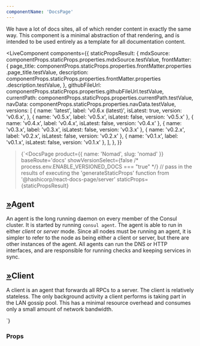 ```yaml
---
componentName: 'DocsPage'
---
```


We have a lot of docs sites, all of which render content in exactly the same way. This component is a minimal abstraction of that rendering, and is intended to be used entirely as a template for all documentation content.

<LiveComponent
  components={{
    staticPropsResult: {
      mdxSource: componentProps.staticProps.properties.mdxSource.testValue,
      frontMatter: {
        page_title:
          componentProps.staticProps.properties.frontMatter.properties
            .page_title.testValue,
        description:
          componentProps.staticProps.properties.frontMatter.properties
            .description.testValue,
      },
      githubFileUrl:
        componentProps.staticProps.properties.githubFileUrl.testValue,
      currentPath: componentProps.staticProps.properties.currentPath.testValue,
      navData: componentProps.staticProps.properties.navData.testValue,
      versions: [
        {
          name: 'latest',
          label: 'v0.6.x (latest)',
          isLatest: true,
          version: 'v0.6.x',
        },
        { name: 'v0.5.x', label: 'v0.5.x', isLatest: false, version: 'v0.5.x' },
        { name: 'v0.4.x', label: 'v0.4.x', isLatest: false, version: 'v0.4.x' },
        { name: 'v0.3.x', label: 'v0.3.x', isLatest: false, version: 'v0.3.x' },
        { name: 'v0.2.x', label: 'v0.2.x', isLatest: false, version: 'v0.2.x' },
        { name: 'v0.1.x', label: 'v0.1.x', isLatest: false, version: 'v0.1.x' },
      ],
    },
  }}
>{`<DocsPage
  product={{ name: 'Nomad', slug: 'nomad' }}
  baseRoute='docs'
  showVersionSelect={false /* process.env.ENABLE_VERSIONED_DOCS === "true" */}
  // pass in the results of executing the 'generateStaticProps' function from '@hashicorp/react-docs-page/server'
  staticProps={staticPropsResult}
>
 <h2 class="g-type-display-3"><a class="__permalink-h" href="#agent" aria-label="agent permalink">»</a><a class="__target-h" id="agent" aria-hidden=""></a>Agent</h2><p>An agent is the long running daemon on every member of the Consul cluster. It is started by running <code>consul agent</code>. The agent is able to run in either <em>client</em> or <em>server</em> mode. Since all nodes must be running an agent, it is simpler to refer to the node as being either a client or server, but there are other instances of the agent. All agents can run the DNS or HTTP interfaces, and are responsible for running checks and keeping services in sync.</p><h2 class="g-type-display-3"><a class="__permalink-h" href="#client" aria-label="client permalink">»</a><a class="__target-h" id="client" aria-hidden=""></a>Client</h2><p>A client is an agent that forwards all RPCs to a server. The client is relatively stateless. The only background activity a client performs is taking part in the LAN gossip pool. This has a minimal resource overhead and consumes only a small amount of network bandwidth.</p>
</DocsPage>`}
</LiveComponent>

<UsageDetails packageJson={packageJson} />

### Props

<PropsTable props={componentProps} />
